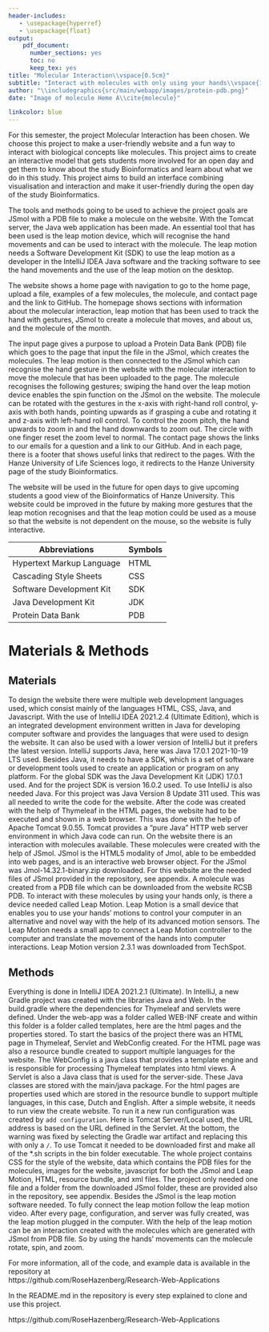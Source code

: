 ```yaml
---
header-includes:
   - \usepackage{hyperref}
   - \usepackage{float}
output:
    pdf_document:
      number_sections: yes
      toc: no
      keep_tex: yes
title: "Molecular Interaction\\vspace{0.5cm}"
subtitle: "Interact with molecules with only using your hands\\vspace{1in}"
author: "\\includegraphics{src/main/webapp/images/protein-pdb.png}"
date: "Image of molecule Heme A\\cite{molecule}"

linkcolor: blue
---
```

\vfill
\mbox{}
\begin{flushright}
Akastia Christo and Rose Hazenberg\linebreak
390250 and 407050\linebreak
BFV3\linebreak
`r Sys.Date()` \linebreak
Marcel Kempenaar\linebreak 
\end{flushright}
\pagenumbering{gobble}

\newpage
\mbox{}
\pagenumbering{gobble}

\newpage
\begin{center}
{\LARGE Molecular Interaction\linebreak}
Interact with molecules with only using your hands
\end{center}

\vfill
\mbox{}
\begin{flushright}
Akastia Christo and Rose Hazenberg\linebreak
390250 and 407050\linebreak
Bioinformatics\linebreak
Life Science and Technology\linebreak
Marcel Kempenaar\linebreak 
`r Sys.Date()` \linebreak
\end{flushright}

\newpage
\addcontentsline{toc}{section}{Summary}
\section*{Summary}
For this semester, the project Molecular Interaction has been chosen. We choose this project to make a user-friendly website and a fun way to interact with biological concepts like molecules. This project aims to create an interactive model that gets students more involved for an open day and get them to know about the study Bioinformatics and learn about what we do in this study. This project aims to build an interface combining visualisation and interaction and make it user-friendly during the open day of the study Bioinformatics.  

The tools and methods going to be used to achieve the project goals are JSmol \cite{jsmol} with a PDB file to make a molecule on the website. With the Tomcat server, the Java web application has been made. An essential tool that has been used is the leap motion device, which will recognise the hand movements and can be used to interact with the molecule. The leap motion needs a Software Development Kit (SDK) to use the leap motion as a developer in the IntelliJ IDEA Java software\cite{Java} and the tracking software to see the hand movements and the use of the leap motion on the desktop.\cite{leap_motion_download} 

The website shows a home page with navigation to go to the home page, upload a file, examples of a few molecules, the molecule, and contact page and the link to GitHub. 
The homepage shows sections with information about the molecular interaction, leap motion that has been used to track the hand with gestures, JSmol to create a molecule that moves, and about us, and the molecule of the month.

The input page gives a purpose to upload a Protein Data Bank (PDB) file which goes to the page that input the file in the JSmol, which creates the molecules. The leap motion is then connected to the JSmol which can recognise the hand gesture in the website with the molecular interaction to move the molecule that has been uploaded to the page. The molecule recognises the following gestures; swiping the hand over the leap motion device enables the spin function on the JSmol on the website. The molecule can be rotated with the gestures in the x-axis with right-hand roll control, y-axis with both hands, pointing upwards as if grasping a cube and rotating it and z-axis with left-hand roll control. To control the zoom pitch, the hand upwards to zoom in and the hand downwards to zoom out. The circle with one finger reset the zoom level to normal. 
The contact page shows the links to our emails for a question and a link to our GitHub.
And in each page, there is a footer that shows useful links that redirect to the pages. With the Hanze University of Life Sciences logo, it redirects to the Hanze University page of the study Bioinformatics.

The website will be used in the future for open days to give upcoming students a good view of the Bioinformatics of Hanze University. This website could be improved in the future by making more gestures that the leap motion recognises and that the leap motion could be used as a mouse so that the website is not dependent on the mouse, so the website is fully interactive.

\newpage
\addcontentsline{toc}{section}{Abbreviations and symbols}
\section*{Abbreviations and symbols}

Abbreviations                               |Symbols
--------------------------------------------|----
Hypertext Markup Language                   |HTML
Cascading Style Sheets                      |CSS
Software Development Kit                    |SDK
Java Development Kit                        |JDK
Protein Data Bank                           |PDB


\newpage
\mbox{}
\tableofcontents

\newpage
\pagenumbering{arabic}
\setcounter{page}{6}

\newpage
# Materials & Methods

## Materials 

To design the website there were multiple web development languages used, which consist mainly of the languages HTML, CSS, Java, and Javascript. With the use of IntelliJ IDEA 2021.2.4 (Ultimate Edition)\cite{intellij}, which is an integrated development environment written in Java for developing computer software and provides the languages that were used to design the website.\cite{intellij_description} It can also be used with a lower version of IntelliJ but it prefers the latest version. IntelliJ supports Java, here was Java 17.0.1 2021-10-19 LTS used. Besides Java, it needs to have a SDK, which is a set of software or development tools used to create an application or program on any platform. For the global SDK was the Java Development Kit (JDK) 17.0.1 used.\cite{JDK} And for the project SDK is version 16.0.2 used. To use IntelliJ is also needed Java. For this project was Java Version 8 Update 311 used.\cite{Java} This was all needed to write the code for the website. After the code was created with the help of Thymeleaf in the HTML pages, the website had to be executed and shown in a web browser. This was done with the help of Apache Tomcat 9.0.55.\cite{tomcat} Tomcat provides a "pure Java" HTTP web server environment in which Java code can run.\cite{tomcat_description} On the website there is an interaction with molecules available. These molecules were created with the help of JSmol. JSmol is the HTML5 modality of Jmol, able to be embedded into web pages, and is an interactive web browser object.\cite{jsmol} For the JSmol was Jmol-14.32.1-binary.zip downloaded.\cite{jsmol_download} For this website are the needed files of JSmol provided in the repository, see appendix. A molecule was created from a PDB file which can be downloaded from the website RCSB PDB.\cite{pdb}
To interact with these molecules by using your hands only, is there a device needed called Leap Motion. Leap Motion is a small device that enables you to use your hands' motions to control your computer in an alternative and novel way with the help of its advanced motion sensors. The Leap Motion needs a small app to connect a Leap Motion controller to the computer and translate the movement of the hands into computer interactions. Leap Motion version 2.3.1 was downloaded from TechSpot.\cite{leap_motion_download} 

## Methods 

Everything is done in IntelliJ IDEA 2021.2.1 (Ultimate). In IntelliJ, a new Gradle project was created with the libraries Java and Web. In the build.gradle where the dependencies for Thymeleaf and servlets were defined. Under the web-app was a folder called WEB-INF create and within this folder is a folder called templates, here are the html pages and the properties stored. To start the basics of the project there was an HTML page in Thymeleaf, Servlet and WebConfig created. For the HTML page was also a resource bundle created to support multiple languages for the website. The WebConfig is a java class that provides a template engine and is responsible for processing Thymeleaf templates into html views. A Servlet is also a Java class that is used for the server-side. These Java classes are stored with the main/java package. 
For the html pages are properties used which are stored in the resource bundle to support multiple languages, in this case, Dutch and English. After a simple website, it needs to run view the create website. To run it a new run configuration was created by `add configuration`. Here is Tomcat Server/Local used, the URL address is based on the URL defined in the Servlet. At the bottom, the warning was fixed by selecting the Gradle war artifact and replacing this with only a `/`. To use Tomcat it needed to be downloaded first and make all of the *.sh scripts in the bin folder executable. The whole project contains CSS for the style of the website, data which contains the PDB files for the molecules, images for the website, javascript for both the JSmol and Leap Motion, HTML, resource bundle, and xml files. The project only needed one file and a folder from the downloaded JSmol folder, these are provided also in the repository, see appendix. Besides the JSmol is the leap motion software needed. To fully connect the leap motion follow the leap motion video.\cite{video} After every page, configuration, and server was fully created, was the leap motion plugged in the computer. With the help of the leap motion can be an interaction created with the molecules which are generated with JSmol from PDB file. So by using the hands' movements can the molecule rotate, spin, and zoom. 

For more information, all of the code, and example data is available in the repository at  
https://github.com/RoseHazenberg/Research-Web-Applications

In the README.md in the repository is every step explained to clone and use this project.

\newpage

\addcontentsline{toc}{section}{References}
\begin{thebibliography}{12}

\bibitem{molecule}
Wikiwand Heme A: \textit{molecule image}, Heme A, Retrieved from https://www.wikiwand.com/en/ on 07-02-2022

\bibitem{intellij}
IntelliJ IDEA: \textit{Download IntelliJ}, Download IntelliJ IDEA, Retrieved from https://www.jetbrains.com/idea/download/ on 06-02-2022

\bibitem{intellij_description}
IntelliJ IDEA: \textit{IntelliJ description}, IntelliJ IDEA, Wikipedia, Retrieved from https://en.wikipedia.org/wiki/IntelliJ on 06-02-2022

\bibitem{Java}
Java, Oracle: \textit{Download Java}, Download Java, Retrieved from https://www.java.com/nl/download/ on 07-02-2022

\bibitem{JDK}
Java SE Development Kit 17.0.1: \textit{Download JDK}, Java SE 17 Archive Downloads, Retrieved from https://www.oracle.com/java/technologies/javase/jdk17-archive-downloads.html on 07-02-2022

\bibitem{tomcat}
The Apache Software Foundation 2021: \textit{Download IntelliJ}, Download Apache Tomcat, Retrieved from https://tomcat.apache.org/index.html on 07-02-2022

\bibitem{tomcat_description}
Apache Tomcat: \textit{Tomcat description}, Apache Tomcat Wikipedia, Retrieved from https://en.wikipedia.org/ on 07-02-2022

\bibitem{jsmol}
Source Forge, Jmol an open-source Java viewer for chemical structures in 3D: \textit{JSmol overview}, Jmol/JSmol overview, Retrieved from
http://jmol.sourceforge.net/ on 07-02-2022


\bibitem{pdb}
RCSB PDB, RCSB Protein Data Bank: \textit{pdb downloads}, protein data bank, Retrieved from https://www.rcsb.org/ on 07-02-2022

\bibitem{jsmol_download}
Source Forge, Jmol: \textit{JSmol download}, Jmol/JSmol download, Retrieved from https://sourceforge.net/projects/jmol/files/Jmol/ on 07-02-2022

\bibitem{leap_motion_download}
TechSpot Inc, Leap Motion 2.3.1, techspot: \textit{leap motion download}, Leap Motion, Retrieved from https://www.techspot.com/downloads/6701-leap-motion.html on 07-02-2022

\bibitem{video}
Youtube, [Leap Motion]-Controller is off(How to fix): \textit{leap motion video}, minutes 1:14  ~ 2:05

\end{thebibliography}

\newpage
\addcontentsline{toc}{section}{Appendix}
\section*{Appendix}

https://github.com/RoseHazenberg/Research-Web-Applications